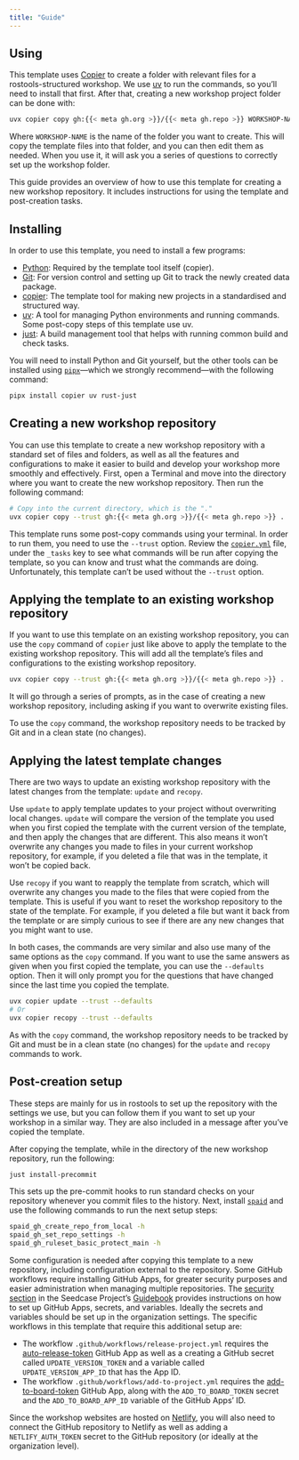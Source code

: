 ```yaml
---
title: "Guide"
---
```


## Using

This template uses [Copier](https://copier.readthedocs.io/) to create a folder
with relevant files for a rostools-structured workshop. We use
[uv](https://docs.astral.sh/uv) to run the commands, so you'll need to install
that first. After that, creating a new workshop project folder can be done with:

```bash
uvx copier copy gh:{{< meta gh.org >}}/{{< meta gh.repo >}} WORKSHOP-NAME
```

Where `WORKSHOP-NAME` is the name of the folder you want to create. This will
copy the template files into that folder, and you can then edit them as needed.
When you use it, it will ask you a series of questions to correctly set up the
workshop folder.

This guide provides an overview of how to use this template for creating
a new workshop repository. It includes instructions for using the template and
post-creation tasks.

## Installing

In order to use this template, you need to install a few programs:

-   [Python](https://www.python.org/): Required by the template tool itself
    (copier).
-   [Git](https://git-scm.com/): For version control and setting up Git
    to track the newly created data package.
-   [copier](https://copier.readthedocs.io/en/stable/#quick-start): The
    template tool for making new projects in a standardised and
    structured way.
-   [uv](https://docs.astral.sh/uv/): A tool for managing Python
    environments and running commands. Some post-copy steps of this
    template use uv.
-   [just](https://just.systems/man/en/): A build management tool that
    helps with running common build and check tasks.

You will need to install Python and Git yourself, but the other tools
can be installed using
[`pipx`](https://pipxproject.github.io/pipx/)---which we strongly
recommend---with the following command:

``` bash
pipx install copier uv rust-just
```

## Creating a new workshop repository

You can use this template to create a new workshop repository with a standard
set of files and folders, as well as all the features and configurations
to make it easier to build and develop your workshop more smoothly and
effectively. First, open a Terminal and move into the directory where
you want to create the new workshop repository. Then run the following command:

``` bash
# Copy into the current directory, which is the "."
uvx copier copy --trust gh:{{< meta gh.org >}}/{{< meta gh.repo >}} .
```

::: callout-caution
This template runs some post-copy commands using your terminal. In order
to run them, you need to use the `--trust` option. Review the
[`copier.yml`](https://github.com/{{< meta gh.org >}}/{{< meta gh.repo >}}/blob/main/copier.yaml)
file, under the `_tasks` key to see what commands will be run after
copying the template, so you can know and trust what the commands are
doing. Unfortunately, this template can't be used without the `--trust`
option.
:::

## Applying the template to an existing workshop repository

If you want to use this template on an existing workshop repository, you can
use the `copy` command of `copier` just like above to apply the template
to the existing workshop repository. This will add all the template's files and
configurations to the existing workshop repository.

``` bash
uvx copier copy --trust gh:{{< meta gh.org >}}/{{< meta gh.repo >}} .
```

It will go through a series of prompts, as in the case of creating a new
workshop repository, including asking if you want to overwrite existing files.

::: callout-note
To use the `copy` command, the workshop repository needs to be tracked by Git
and in a clean state (no changes).
:::

## Applying the latest template changes

There are two ways to update an existing workshop repository with the latest
changes from the template: `update` and `recopy`.

Use `update` to apply template updates to your project without
overwriting local changes. `update` will compare the version of the
template you used when you first copied the template with the current
version of the template, and then apply the changes that are different.
This also means it won't overwrite any changes you made to files in your
current workshop repository, for example, if you deleted a file that was in the
template, it won't be copied back.

Use `recopy` if you want to reapply the template from scratch, which
will overwrite any changes you made to the files that were copied from
the template. This is useful if you want to reset the workshop repository to
the state of the template. For example, if you deleted a file but want
it back from the template or are simply curious to see if there are any
new changes that you might want to use.

In both cases, the commands are very similar and also use many of the
same options as the `copy` command. If you want to use the same answers
as given when you first copied the template, you can use the
`--defaults` option. Then it will only prompt you for the questions that
have changed since the last time you copied the template.

``` bash
uvx copier update --trust --defaults
# Or
uvx copier recopy --trust --defaults
```

As with the `copy` command, the workshop repository needs to be tracked by Git
and must be in a clean state (no changes) for the `update` and `recopy`
commands to work.

## Post-creation setup

These steps are mainly for us in rostools to set up the
repository with the settings we use, but you can follow them if you want
to set up your workshop in a similar way. They are also included in
a message after you've copied the template.

After copying the template, while in the directory of the new workshop
repository, run the following:

``` bash
just install-precommit
```

This sets up the pre-commit hooks to run standard checks on your
repository whenever you commit files to the history.
Next, install [`spaid`](https://github.com/seedcase-project/spaid) and
use the following commands to run the next setup steps:

``` bash
spaid_gh_create_repo_from_local -h
spaid_gh_set_repo_settings -h
spaid_gh_ruleset_basic_protect_main -h
```

Some configuration is needed after copying this template to a new
repository, including configuration external to the repository. Some
GitHub workflows require installing GitHub Apps, for greater security
purposes and easier administration when managing multiple repositories.
The [security
section](https://guidebook.seedcase-project.org/operations/security#using-github-apps-to-generate-tokens)
in the Seedcase Project's [Guidebook](https://guidebook.seedcase-project.org/) provides
instructions on how to set up GitHub Apps, secrets, and variables.
Ideally the secrets and variables should be set up in the organization
settings. The specific workflows in this template that require this
additional setup are:

-   The workflow `.github/workflows/release-project.yml` requires the
    [auto-release-token](https://github.com/apps/auto-release-token)
    GitHub App as well as a creating a GitHub secret called
    `UPDATE_VERSION_TOKEN` and a variable called `UPDATE_VERSION_APP_ID`
    that has the App ID.
-   The workflow `.github/workflows/add-to-project.yml` requires the
    [add-to-board-token](https://github.com/apps/add-to-board-token)
    GitHub App, along with the `ADD_TO_BOARD_TOKEN` secret and the
    `ADD_TO_BOARD_APP_ID` variable of the GitHub Apps' ID.

Since the workshop websites are hosted on [Netlify](https://www.netlify.com/),
you will also need to connect the GitHub repository to Netlify as well as adding
a `NETLIFY_AUTH_TOKEN` secret to the GitHub repository (or ideally at the
organization level).
